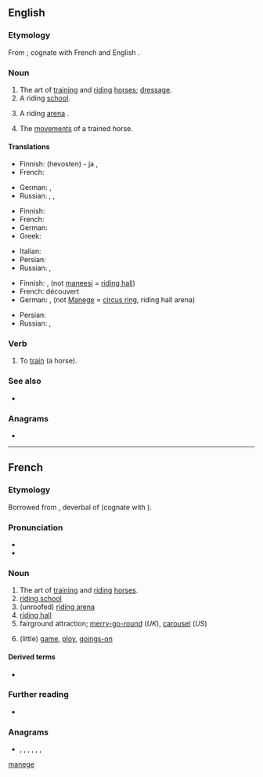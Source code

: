 {{also|manege|Manege|manége}}
==English==

===Etymology===
From {{bor|en|fr|manège}}; cognate with French {{m|fr|manier}} and English {{m|en|manage}}.

===Noun===
{{en-noun|~}}

# The art of [[train]]ing and [[ride|riding]] [[horse]]s; [[dressage]].
# A riding [[school]].
# {{lb|en|UK}} A riding [[arena]] {{gloss|enclosed, but usually unroofed area, in contradistinction to a [[riding hall]]}}.
# The [[movement]]s of a trained horse.

====Translations====
{{trans-top|art}}
* Finnish: (hevosten) {{t+|fi|koulutus}}- ja {{t|fi|ratsastustaito}}, {{t+|fi|dresyyri}}
* French: {{t+|fr|manège|m}}
{{trans-mid}}
* German: {{t|de|Dressierkunst|f}}, {{t|de|Reitkunst|f}}
* Russian: {{t|ru|[[иску́сство]] [[верхово́й]] [[езда|езды́]]|n}} {{qualifier|art of riding}}, {{t|ru|[[иску́сство]] [[дрессировка|дрессиро́вки]] [[лошадь|лошаде́й]]|n}} {{qualifier|art of training}}, {{t+|ru|мане́ж|m}}
{{trans-bottom}}

{{trans-top|school}}
* Finnish: {{t|fi|ratsastuskoulu}}
* French: {{t+|fr|manège|m}}
* German: {{t+|de|Reitschule|f}}
* Greek: {{t|el|σχολή ιππασίας|f|sc=Grek}}
{{trans-mid}}
* Italian: {{t+|it|maneggio|m}}
* Persian: {{t+|fa|مانژ|tr=mânež|sc=fa-Arab}}
* Russian: {{t|ru|[[шко́ла]] [[верхово́й]] [[езда|езды́]]|f}}, {{t+|ru|мане́ж|m}}
{{trans-bottom}}

{{trans-top|unroofed arena}}
* Finnish: {{t|fi|ratsastuskenttä}}, {{t+|fi|kenttä}} (not [[maneesi]] = [[riding hall]])
* French: {{t+|fr|manège|m}} découvert
* German: {{t|de|Reitplatz}}, {{t|de|Reitbahn}} (not [[Manege]] = [[circus ring]], riding hall arena)
{{trans-mid}}
* Persian: {{t+|fa|مانژ|tr=mânež|sc=fa-Arab}}
* Russian: {{t+|ru|мане́ж|m}}, {{t+|ru|аре́на|f}}
{{trans-bottom}}

===Verb===
{{en-verb|manèg}}

# {{lb|en|transitive}} To [[train]] (a horse).

===See also===
* {{l|en|dressage}}

===Anagrams===
* {{anagrams|en|a=aeegmn|Meegan|menage|ménage}}

[[Category:English terms spelled with È|manege]]

----

==French==

===Etymology===
Borrowed from {{bor|fr|it|maneggio}}, deverbal of {{m|it|maneggiare}} (cognate with {{cog|fr|manier}}).

===Pronunciation===
* {{fr-IPA}}
* {{audio|LL-Q150 (fra)-DSwissK-manège.wav|Audio|lang=fr}}

===Noun===
{{fr-noun|m}}

# The art of [[training]] and [[riding]] [[horse]]s.
# [[riding school]]
# (unroofed) [[riding arena]]
# [[riding hall]]
# fairground attraction; [[merry-go-round]] (''UK''), [[carousel]] (''US'')
# {{lb|fr|figuratively}} (little) [[game]], [[ploy]], [[goings-on]]
#: {{syn|fr|jeu}}

====Derived terms====
* {{l|fr|manéger}}

===Further reading===
* {{R:TLFi}}

===Anagrams===
* {{l|fr|engame}}, {{l|fr|engamé}}, {{l|fr|magnée}}, {{l|fr|mangée}}, {{l|fr|Mégane}}, {{l|fr|ménage}}, {{l|fr|ménagé}}